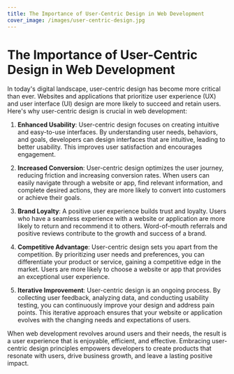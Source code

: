 ```yaml
---
title: The Importance of User-Centric Design in Web Development
cover_image: /images/user-centric-design.jpg
---
```


# The Importance of User-Centric Design in Web Development

In today's digital landscape, user-centric design has become more critical than ever. Websites and applications that prioritize user experience (UX) and user interface (UI) design are more likely to succeed and retain users. Here's why user-centric design is crucial in web development:

1. **Enhanced Usability**: User-centric design focuses on creating intuitive and easy-to-use interfaces. By understanding user needs, behaviors, and goals, developers can design interfaces that are intuitive, leading to better usability. This improves user satisfaction and encourages engagement.

2. **Increased Conversion**: User-centric design optimizes the user journey, reducing friction and increasing conversion rates. When users can easily navigate through a website or app, find relevant information, and complete desired actions, they are more likely to convert into customers or achieve their goals.

3. **Brand Loyalty**: A positive user experience builds trust and loyalty. Users who have a seamless experience with a website or application are more likely to return and recommend it to others. Word-of-mouth referrals and positive reviews contribute to the growth and success of a brand.

4. **Competitive Advantage**: User-centric design sets you apart from the competition. By prioritizing user needs and preferences, you can differentiate your product or service, gaining a competitive edge in the market. Users are more likely to choose a website or app that provides an exceptional user experience.

5. **Iterative Improvement**: User-centric design is an ongoing process. By collecting user feedback, analyzing data, and conducting usability testing, you can continuously improve your design and address pain points. This iterative approach ensures that your website or application evolves with the changing needs and expectations of users.

When web development revolves around users and their needs, the result is a user experience that is enjoyable, efficient, and effective. Embracing user-centric design principles empowers developers to create products that resonate with users, drive business growth, and leave a lasting positive impact.
